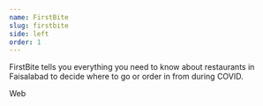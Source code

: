 ```yaml
---
name: FirstBite
slug: firstbite
side: left
order: 1
---
```


<Content>
  <p>
    FirstBite tells you everything you need to know about restaurants in
    Faisalabad to decide where to go or order in from during COVID.
  </p>
</Content>

<Footer>
  <Link href="https://firstbite.app">Web</Link>
</Footer>
